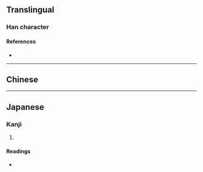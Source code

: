 {{character info/new}}
{{also|界}}
==Translingual==

===Han character===
{{Han char|rn=102|rad=田|as=04|sn=9|four=|canj=WOLL,XWOLL|ids=⿰田介}}

====References====
* {{Han ref|kx=0760.190|dkj=21776|dj=1170.120|hdz=42534.010|uh=754D|ud=30029}}

----

==Chinese==
{{zh-see|界|v}}

----

==Japanese==

===Kanji===
{{ja-kanji|grade=|rs=田04}}

# {{defn|lang=ja|sort=田04}}

====Readings====
* {{ja-readings|on=[[かい]] (kai)|kun=[[さかい]] (sakai)|nanori=}}